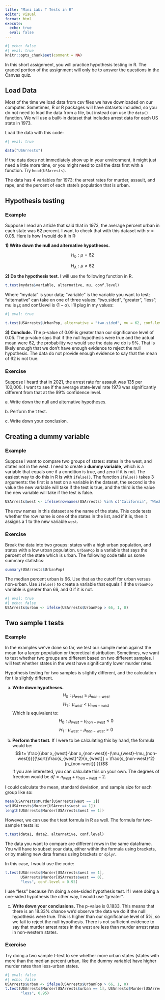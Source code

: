 ```yaml
---
title: "Mini Lab: T Tests in R"
editor: visual
format: html
execute: 
  echo: true
  eval: false
---
```


```r
#| echo: false
#| eval: true
knitr::opts_chunk$set(comment = NA)

```

In this short assignment, you will practice hypothesis testing in R. The graded portion of the assignment will only be to answer the questions in the Canvas quiz.

## Load Data

Most of the time we load data from csv files we have downloaded on our computer. Sometimes, R or R packages will have datasets included, so you do not need to load the data from a file, but instead can use the `data()` function. We will use a built-in dataset that includes arrest data for each US state in 1973.

Load the data with this code:

```r
#| eval: true

data("USArrests")
```

If the data does not immediately show up in your environment, it might just need a little more time, or you might need to call the data first with a function. Try `head(USArrests)`.

The data has 4 variables for 1973: the arrest rates for murder, assault, and rape, and the percent of each state's population that is urban.

## Hypothesis testing

### Example

Suppose I read an article that said that in 1973, the average percent urban in each state was 62 percent. I want to check that with this dataset with $\alpha = 0.05$. Here is how I would do it in R:

**1) Write down the null and alternative hypotheses.**

$$
H_0: \mu = 62
$$

$$
H_A: \mu \neq 62
$$

**2) Do the hypothesis test.** I will use the following function in R.

```r
t.test(mydata$variable, alternative, mu, conf.level)
```

Where "mydata" is your data; "variable" is the variable you want to test; "alternative" can take on one of three values: "two.sided", "greater", "less"; mu is $\mu$; and conf.level is $(1-\alpha)$. I'll plug in my values:

```r
#| eval: true

t.test(USArrests$UrbanPop, alternative = "two.sided", mu = 62, conf.level = 0.95)
```

**3) Conclude.** The p-value of 0.09 is greater than our significance level of 0.05. The p-value says that if the null hypothesis were true and the actual mean were 62, the probability we would see the data we do is 9%. That is likely enough that we don't have enough evidence to reject the null hypothesis. The data do not provide enough evidence to say that the mean of 62 is not true.

### Exercise

Suppose I heard that in 2021, the arrest rate for assault was 135 per 100,000. I want to see if the average state-level rate 1973 was significantly different from that at the 99% confidence level.

a\. Write down the null and alternative hypotheses.

b\. Perform the t test.

c\. Write down your conclusion.

## Creating a dummy variable

### Example

Suppose I want to compare two groups of states: states in the west, and states not in the west. I need to create a **dummy variable**, which is a variable that equals one if a condition is true, and zero if it is not. The easiest way to do this in R is with `ifelse()`. The function `ifelse()` takes 3 arguments: the first is a test on a variable in the dataset, the second is the value the new variable will take if the test is true, and the third is the value the new variable will take if the test is false.

```r
USArrests$west <- ifelse(rownames(USArrests) %in% c("California", "Washington", "Oregon", "Idaho", "Utah", "Nevada", "Arizona", "New Mexico", "Montana", "Wyoming", "Colorado"), 1, 0)
```

The row names in this dataset are the name of the state. This code tests whether the row name is one of the states in the list, and if it is, then it assigns a 1 to the new variable `west`.

### Exercise

Break the data into two groups: states with a high urban population, and states with a low urban population. `UrbanPop` is a variable that says the percent of the state which is urban. The following code tells us some summary statistics:

```r
summary(USArrests$UrbanPop)
```

The median percent urban is 66. Use that as the cutoff for urban versus non-urban. Use `ifelse()` to create a variable that equals 1 if the `UrbanPop` variable is greater than 66, and 0 if it is not.

```r
#| eval: true
#| echo: false
USArrests$urban <- ifelse(USArrests$UrbanPop > 66, 1, 0)
```

## Two sample t tests

### Example

In the examples we've done so far, we test our sample mean against the mean for a larger population or theoretical distribution. Sometimes, we want to test whether two groups are different based on two different samples. I will test whether states in the west have significantly lower murder rates.

Hypothesis testing for two samples is slightly different, and the calculation for t is slightly different.

a.  **Write down hypotheses.** $$ H_0: \mu_{west} \geq \mu_{non-west} $$ $$ H_1: \mu_{west} < \mu_{non-west} $$ Which is equivalent to: $$ H_0: \mu_{west} - \mu_{non-west} \leq 0$$ $$ H_1: \mu_{west} - \mu_{non-west} > 0 $$

b.  **Perform the t test.** If I were to be calculating this by hand, the formula would be: $$ t= \frac{(\bar x_{west}-\bar x_{non-west})-(\mu_{west}-\mu_{non-west})}{{\sqrt{\frac{s_{west}^2}{n_{west}} + \frac{s_{non-west}^2}{n_{non-west}} }}}$$ If you are interested, you can calculate this on your own. The degrees of freedom would be $df = n_{west} + n_{non-west}-2$.

I could calculate the mean, standard deviation, and sample size for each group like so:

```r
mean(USArrests$Murder[USArrests$west == 1])
sd(USArrests$Murder[USArrests$west == 1])
length(USArrests$Murder[USArrests$west == 1])
```

However, we can use the t test formula in R as well. The formula for two-sample t tests is:

```r
t.test(data1, data2, alternative, conf.level)
```

The data you want to compare are different rows in the same dataframe. You will have to subset your data, either within the formula using brackets, or by making new data frames using brackets or `dplyr`.

In this case, I would use the code:

```r
t.test(USArrests$Murder[USArrests$west == 1],
       USArrests$Murder[USArrests$west == 0],
       "less", conf.level = 0.95)
```

I use "less" because I'm doing a one-sided hypothesis test. If I were doing a one-sided hypothesis the other way, I would use "greater".

c.  **Write down your conclusions.** The p-value is 0.1833. This means that there is an 18.33% chance we'd observe the data we do if the null hypothesis were true. This is higher than our significance level of 5%, so we fail to reject the null hypothesis. There is not sufficient evidence to say that murder arrest rates in the west are less than murder arrest rates in non-western states.

### Exercise

Try doing a two sample t-test to see whether more urban states (states with more than the median percent urban, like the dummy variable) have higher murder rates than less-urban states.

```r
#| eval: false
#| echo: false
USArrests$urban <- ifelse(USArrests$UrbanPop > 66, 1, 0)
t.test(USArrests$Murder[USArrests$urban == 1], USArrests$Murder[USArrests$urban == 0],
       "less", 0.95)
```
